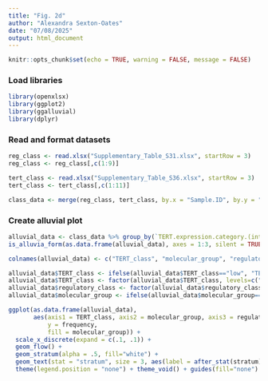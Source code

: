 ```yaml
---
title: "Fig. 2d"
author: "Alexandra Sexton-Oates"
date: "07/08/2025"
output: html_document
---
```


```r
knitr::opts_chunk$set(echo = TRUE, warning = FALSE, message = FALSE)
```


### Load libraries

```r
library(openxlsx)
library(ggplot2)
library(ggalluvial)
library(dplyr)
```


### Read and format datasets

```r
reg_class <- read.xlsx("Supplementary_Table_S31.xlsx", startRow = 3)
reg_class <- reg_class[,c(1:9)]

tert_class <- read.xlsx("Supplementary_Table_S36.xlsx", startRow = 3)
tert_class <- tert_class[,c(1:11)]

class_data <- merge(reg_class, tert_class, by.x = "Sample.ID", by.y = "sample_id", all.x = TRUE)
```


### Create alluvial plot

```r
alluvial_data <- class_data %>% group_by(`TERT.expression.category.(internal)`, Molecular.group, Regulatory.subtype) %>% summarize(Freq=n())
is_alluvia_form(as.data.frame(alluvial_data), axes = 1:3, silent = TRUE)

colnames(alluvial_data) <- c("TERT_class", "molecular_group", "regulatory_class", "frequency")

alluvial_data$TERT_class <- ifelse(alluvial_data$TERT_class=="low", "TERT_low", "TERT_high")
alluvial_data$TERT_class <- factor(alluvial_data$TERT_class, levels=c("TERT_low","TERT_high"))
alluvial_data$regulatory_class <- factor(alluvial_data$regulatory_class, levels=c("Proneural", "HNF", "Luminal", "Other"))
alluvial_data$molecular_group <- ifelse(alluvial_data$molecular_group=="sc-enriched","sc-e",alluvial_data$molecular_group)

ggplot(as.data.frame(alluvial_data),
       aes(axis1 = TERT_class, axis2 = molecular_group, axis3 = regulatory_class,
           y = frequency,
           fill = molecular_group)) +
  scale_x_discrete(expand = c(.1, .1)) +
  geom_flow() +
  geom_stratum(alpha = .5, fill="white") +
  geom_text(stat = "stratum", size = 3, aes(label = after_stat(stratum))) +
  theme(legend.position = "none") + theme_void() + guides(fill="none") + scale_fill_manual(values=c("Ca A1"="#999933", "Ca A2"="#DDCC77", "Ca B"="#117733", "sc-e"="#CC6677"))
```
